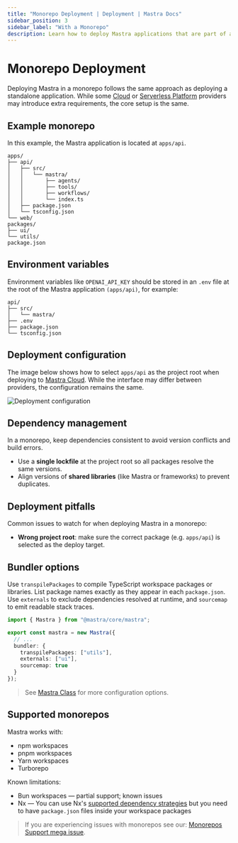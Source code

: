 ```yaml
---
title: "Monorepo Deployment | Deployment | Mastra Docs"
sidebar_position: 3
sidebar_label: "With a Monorepo"
description: Learn how to deploy Mastra applications that are part of a monorepo setup
---
```



# Monorepo Deployment

Deploying Mastra in a monorepo follows the same approach as deploying a standalone application. While some [Cloud](./cloud-providers/) or [Serverless Platform](./serverless-platforms/) providers may introduce extra requirements, the core setup is the same.

## Example monorepo

In this example, the Mastra application is located at `apps/api`.

```
apps/
├── api/
│   ├── src/
│   │   └── mastra/
│   │       ├── agents/
│   │       ├── tools/
│   │       ├── workflows/
│   │       └── index.ts
│   ├── package.json
│   └── tsconfig.json
└── web/
packages/
├── ui/
└── utils/
package.json
```

## Environment variables

Environment variables like `OPENAI_API_KEY` should be stored in an `.env` file at the root of the Mastra application `(apps/api)`, for example:

```
api/
├── src/
│   └── mastra/
├── .env
├── package.json
└── tsconfig.json
```


## Deployment configuration

The image below shows how to select `apps/api` as the project root when deploying to [Mastra Cloud](../mastra-cloud/overview). While the interface may differ between providers, the configuration remains the same.

![Deployment configuration](/img/monorepo/monorepo-mastra-cloud.jpg)

## Dependency management

In a monorepo, keep dependencies consistent to avoid version conflicts and build errors.

- Use a **single lockfile** at the project root so all packages resolve the same versions.
- Align versions of **shared libraries** (like Mastra or frameworks) to prevent duplicates.

## Deployment pitfalls

Common issues to watch for when deploying Mastra in a monorepo:

- **Wrong project root**: make sure the correct package (e.g. `apps/api`) is selected as the deploy target.

## Bundler options

Use `transpilePackages` to compile TypeScript workspace packages or libraries. List package names exactly as they appear in each `package.json`. Use `externals` to exclude dependencies resolved at runtime, and `sourcemap` to emit readable stack traces.

```typescript title="src/mastra/index.ts" showLineNumbers copy
import { Mastra } from "@mastra/core/mastra";

export const mastra = new Mastra({
  // ...
  bundler: {
    transpilePackages: ["utils"],
    externals: ["ui"],
    sourcemap: true
  }
});
```

> See [Mastra Class](/reference/core/mastra-class) for more configuration options.

## Supported monorepos

Mastra works with:

- npm workspaces
- pnpm workspaces
- Yarn workspaces
- Turborepo

Known limitations:

- Bun workspaces — partial support; known issues
- Nx — You can use Nx's [supported dependency strategies](https://nx.dev/concepts/decisions/dependency-management) but you need to have `package.json` files inside your workspace packages

> If you are experiencing issues with monorepos see our: [Monorepos Support mega issue](https://github.com/mastra-ai/mastra/issues/6852).

